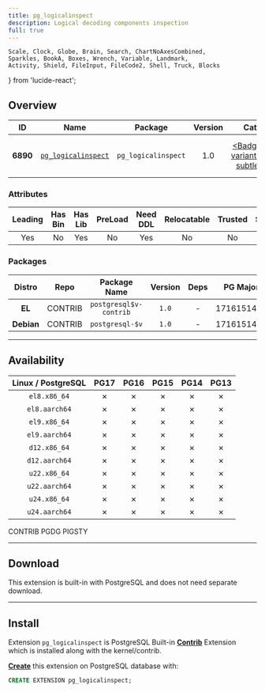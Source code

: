 ```yaml
---
title: pg_logicalinspect
description: Logical decoding components inspection
full: true
---
```


    Scale, Clock, Globe, Brain, Search, ChartNoAxesCombined,
    Sparkles, BookA, Boxes, Wrench, Variable, Landmark,
    Activity, Shield, FileInput, FileCode2, Shell, Truck, Blocks
} from 'lucide-react';

## Overview

| <TooltipIconButton tooltip="Extension unique identifier" side="top">ID</TooltipIconButton> | <TooltipIconButton tooltip="Extension name" side="top">Name</TooltipIconButton> | <TooltipIconButton tooltip="Package name for installation" side="top">Package</TooltipIconButton> | <TooltipIconButton tooltip="Latest available extension version" side="top">Version</TooltipIconButton> | <TooltipIconButton tooltip="Extension category" side="top">Category</TooltipIconButton> | <TooltipIconButton tooltip="Open source license" side="top">License</TooltipIconButton> | <TooltipIconButton tooltip="Programming language" side="top">Lang</TooltipIconButton> |
|:--------:|:--------:|:----------:|:--------------:|:---------------------------------------:|:------------------------------------------------------:|:----:|
| **6890** | [`pg_logicalinspect`](https://www.postgresql.org/docs/devel/pglogicalinspect.html) | `pg_logicalinspect` | 1.0 | <a href="/ext/stat" className="no-underline"><Badge icon={<Activity />} variant="green-subtle">STAT</Badge></a> | <a href="/ext/list/license#postgresql" className="no-underline"><Badge icon={<Scale />} variant="blue-subtle">PostgreSQL</Badge></a> | <a href="/ext/list/lang#c"><Badge icon={<FileCode2 />} variant="blue-subtle">C</Badge></a> |

### Attributes

| <TooltipIconButton tooltip="The Primary Leading extension in the Package" side="top">Leading</TooltipIconButton> | <TooltipIconButton tooltip="Contains binary utils" side="top">Has Bin</TooltipIconButton> | <TooltipIconButton tooltip="Contains .so shared library files" side="top">Has Lib</TooltipIconButton> | <TooltipIconButton tooltip="Requires preloading via shared_preload_libraries" side="top">PreLoad</TooltipIconButton> | <TooltipIconButton tooltip="Requires CREATE EXTENSION DDL command" side="top">Need DDL</TooltipIconButton> | <TooltipIconButton tooltip="Can be installed in any schema" side="top">Relocatable</TooltipIconButton> | <TooltipIconButton tooltip="Can be created by non-superuser" side="top">Trusted</TooltipIconButton> | <TooltipIconButton tooltip="Schemas used by this extension" side="top">Schemas</TooltipIconButton> |
|:-------:|:-------:|:-------:|:-------:|:--------:|:-----------:|:-------:|:-------:|
| Yes | No | Yes | No | Yes | No | No | - |

### Packages

| <TooltipIconButton tooltip="Linux distribution family, EL or Debian" side="top">Distro</TooltipIconButton> | <TooltipIconButton tooltip="Package repository" side="top">Repo</TooltipIconButton> | <TooltipIconButton tooltip="The RPM/DEB Package Name Pattern (replace $v with real pg major)" side="top">Package Name</TooltipIconButton> | <TooltipIconButton tooltip="Latest package version" side="top">Version</TooltipIconButton> | <TooltipIconButton tooltip="RPM/DEB Package dependencies" side="top">Deps</TooltipIconButton> | <TooltipIconButton tooltip="Available in these PostgreSQL Major Versions" side="top">PG Major</TooltipIconButton> |
|:----------:|:--------:|:------------------------:|:-----------:|:------------:|:------------------:|
|   **EL**   | <Badge variant="green-subtle"><span className="font-bold">CONTRIB</span></Badge> | `postgresql$v-contrib` | `1.0` | - | <Badge variant="red-subtle">17</Badge><Badge variant="red-subtle">16</Badge><Badge variant="red-subtle">15</Badge><Badge variant="red-subtle">14</Badge><Badge variant="red-subtle">13</Badge> |
| **Debian** | <Badge variant="green-subtle"><span className="font-bold">CONTRIB</span></Badge> | `postgresql-$v` | `1.0` | - | <Badge variant="red-subtle">17</Badge><Badge variant="red-subtle">16</Badge><Badge variant="red-subtle">15</Badge><Badge variant="red-subtle">14</Badge><Badge variant="red-subtle">13</Badge> |



------

## Availability

| <TooltipIconButton tooltip="Linux Distro Arch / PostgreSQL Major Version" side="top">Linux / PostgreSQL </TooltipIconButton> | <span className="text-red-500">**PG17**</span> | <span className="text-red-500">**PG16**</span> | <span className="text-red-500">**PG15**</span> | <span className="text-red-500">**PG14**</span> | <span className="text-red-500">**PG13**</span> |
|:-----:|:-----:|:-----:|:-----:|:-----:|:-----:|
| `el8.x86_64` | <Badge variant="red-subtle">✗</Badge> | <Badge variant="red-subtle">✗</Badge> | <Badge variant="red-subtle">✗</Badge> | <Badge variant="red-subtle">✗</Badge> | <Badge variant="red-subtle">✗</Badge> |
| `el8.aarch64` | <Badge variant="red-subtle">✗</Badge> | <Badge variant="red-subtle">✗</Badge> | <Badge variant="red-subtle">✗</Badge> | <Badge variant="red-subtle">✗</Badge> | <Badge variant="red-subtle">✗</Badge> |
| `el9.x86_64` | <Badge variant="red-subtle">✗</Badge> | <Badge variant="red-subtle">✗</Badge> | <Badge variant="red-subtle">✗</Badge> | <Badge variant="red-subtle">✗</Badge> | <Badge variant="red-subtle">✗</Badge> |
| `el9.aarch64` | <Badge variant="red-subtle">✗</Badge> | <Badge variant="red-subtle">✗</Badge> | <Badge variant="red-subtle">✗</Badge> | <Badge variant="red-subtle">✗</Badge> | <Badge variant="red-subtle">✗</Badge> |
| `d12.x86_64` | <Badge variant="red-subtle">✗</Badge> | <Badge variant="red-subtle">✗</Badge> | <Badge variant="red-subtle">✗</Badge> | <Badge variant="red-subtle">✗</Badge> | <Badge variant="red-subtle">✗</Badge> |
| `d12.aarch64` | <Badge variant="red-subtle">✗</Badge> | <Badge variant="red-subtle">✗</Badge> | <Badge variant="red-subtle">✗</Badge> | <Badge variant="red-subtle">✗</Badge> | <Badge variant="red-subtle">✗</Badge> |
| `u22.x86_64` | <Badge variant="red-subtle">✗</Badge> | <Badge variant="red-subtle">✗</Badge> | <Badge variant="red-subtle">✗</Badge> | <Badge variant="red-subtle">✗</Badge> | <Badge variant="red-subtle">✗</Badge> |
| `u22.aarch64` | <Badge variant="red-subtle">✗</Badge> | <Badge variant="red-subtle">✗</Badge> | <Badge variant="red-subtle">✗</Badge> | <Badge variant="red-subtle">✗</Badge> | <Badge variant="red-subtle">✗</Badge> |
| `u24.x86_64` | <Badge variant="red-subtle">✗</Badge> | <Badge variant="red-subtle">✗</Badge> | <Badge variant="red-subtle">✗</Badge> | <Badge variant="red-subtle">✗</Badge> | <Badge variant="red-subtle">✗</Badge> |
| `u24.aarch64` | <Badge variant="red-subtle">✗</Badge> | <Badge variant="red-subtle">✗</Badge> | <Badge variant="red-subtle">✗</Badge> | <Badge variant="red-subtle">✗</Badge> | <Badge variant="red-subtle">✗</Badge> |

<Badge variant="green-subtle"><span className="font-black">CONTRIB</span></Badge> <Badge variant="blue-subtle"><span className="font-black">PGDG</span></Badge> <Badge variant="amber-subtle"><span className="font-black">PIGSTY</span></Badge>

------

## Download

This extension is built-in with PostgreSQL and does not need separate download.

------

## Install

Extension `pg_logicalinspect` is PostgreSQL Built-in [**Contrib**](/ext/list/contrib) Extension which is installed along with the kernel/contrib.

[**Create**](/docs/pgsql/ext/create) this extension on PostgreSQL database with:

```sql
CREATE EXTENSION pg_logicalinspect;
```


